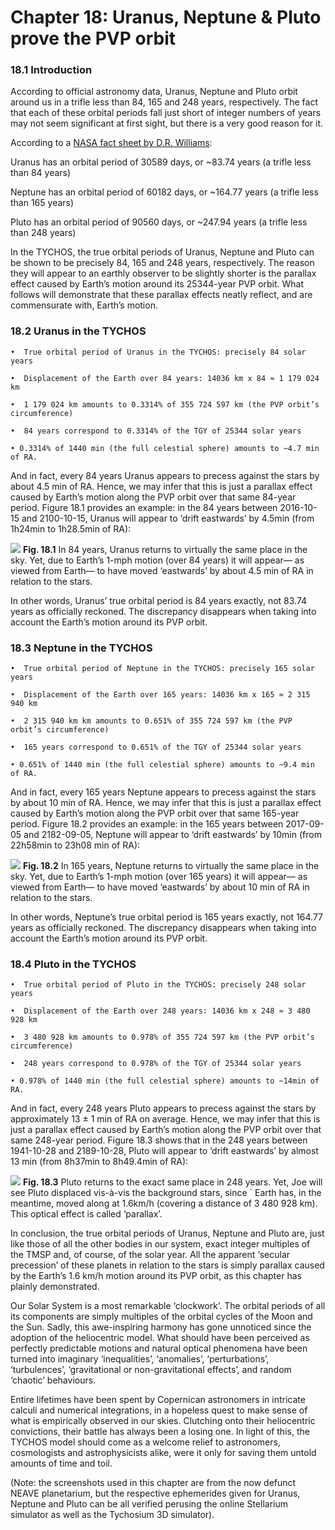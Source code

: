 Chapter 18: Uranus, Neptune & Pluto prove the PVP orbit
=====================================================

### 18.1 Introduction 

According to official astronomy data, Uranus, Neptune and Pluto orbit around us in a trifle less than 84, 165 and 248 years, respectively. The fact that each of these orbital periods fall just short of integer numbers of years may not seem significant at first sight, but there is a very good reason for it.

According to a [NASA fact sheet by D.R. Williams](https://www.tychos.info/citation/128A_Planet-fact.htm): 

Uranus has an orbital period of 30589 days, or ~83.74 years (a trifle less than 84 years)

Neptune has an orbital period of 60182 days, or ~164.77 years (a trifle less than 165 years)

Pluto has an orbital period of 90560 days, or ~247.94 years (a trifle less than 248 years)

In the TYCHOS, the true orbital periods of Uranus, Neptune and Pluto can be shown to be precisely 84, 165 and 248 years, respectively. The reason they will appear to an earthly observer to be slightly shorter is the parallax effect caused by Earth’s motion around its 25344-year PVP orbit. What follows will demonstrate that these parallax effects neatly reflect, and are commensurate with, Earth’s motion. 


### 18.2 Uranus in the TYCHOS

	•  True orbital period of Uranus in the TYCHOS: precisely 84 solar years

	•  Displacement of the Earth over 84 years: 14036 km x 84 ≈ 1 179 024 km 

	•  1 179 024 km amounts to 0.3314% of 355 724 597 km (the PVP orbit’s circumference)

	•  84 years correspond to 0.3314% of the TGY of 25344 solar years

	• 0.3314% of 1440 min (the full celestial sphere) amounts to ~4.7 min of RA.

And in fact, every 84 years Uranus appears to precess against the stars by about 4.5 min of RA. Hence, we may infer that this is just a parallax effect caused by Earth’s motion along the PVP orbit over that same 84-year period. Figure 18.1 provides an example: in the 84 years between 2016-10-15 and 2100-10-15, Uranus will appear to ‘drift eastwards’ by 4.5min (from 1h24min to 1h28.5min of RA):

![](https://septclues.com/TYCHOS/URANUS_parallax_84years_NEW_01.jpg) 
**Fig. 18.1** In 84 years, Uranus returns to virtually the same place in the sky. Yet, due to Earth’s 1-mph motion (over 84 years) it will appear— as viewed from Earth— to have moved ‘eastwards’ by about 4.5 min of RA in relation to the stars. 

In other words, Uranus’ true orbital period is 84 years exactly, not 83.74 years as officially reckoned. The discrepancy disappears when taking into account the Earth’s motion around its PVP orbit.

### 18.3 Neptune in the TYCHOS

 	•  True orbital period of Neptune in the TYCHOS: precisely 165 solar years

	•  Displacement of the Earth over 165 years: 14036 km x 165 ≈ 2 315 940 km

	•  2 315 940 km km amounts to 0.651% of 355 724 597 km (the PVP orbit’s circumference)

	•  165 years correspond to 0.651% of the TGY of 25344 solar years

	• 0.651% of 1440 min (the full celestial sphere) amounts to ~9.4 min of RA. 

And in fact, every 165 years Neptune appears to precess against the stars by about 10 min of RA. Hence, we may infer that this is just a parallax effect caused by Earth’s motion along the PVP orbit over that same 165-year period. Figure 18.2 provides an example: in the 165 years between 2017-09-05 and 2182-09-05, Neptune will appear to ‘drift eastwards’ by 10min (from 22h58min to 23h08 min of RA):

![](https://septclues.com/TYCHOS/NEPTUNE_parallax_165years_NEW_01.jpg) 
**Fig. 18.2** In 165 years, Neptune returns to virtually the same place in the sky. Yet, due to Earth’s 1-mph motion (over 165 years) it will appear— as viewed from Earth— to have moved ‘eastwards’ by about 10 min of RA in relation to the stars.  

In other words, Neptune’s true orbital period is 165 years exactly, not 164.77 years as officially reckoned. The discrepancy disappears when taking into account the Earth’s motion around its PVP orbit.

### 18.4 Pluto in the TYCHOS

	•  True orbital period of Pluto in the TYCHOS: precisely 248 solar years

	•  Displacement of the Earth over 248 years: 14036 km x 248 ≈ 3 480 928 km

	•  3 480 928 km amounts to 0.978% of 355 724 597 km (the PVP orbit’s circumference)

	•  248 years correspond to 0.978% of the TGY of 25344 solar years

	• 0.978% of 1440 min (the full celestial sphere) amounts to ~14min of RA. 

And in fact, every 248 years Pluto appears to precess against the stars by approximately 13 ± 1 min of RA on average. Hence, we may infer that this is just a parallax effect caused by Earth’s motion along the PVP orbit over that same 248-year period. Figure 18.3 shows that in the 248 years between 1941-10-28 and 2189-10-28, Pluto will appear to ‘drift eastwards’ by almost 13 min (from 8h37min to 8h49.4min of RA):

![](https://septclues.com/TYCHOS/PLUTO_parallax_248years_NEW_01.jpg)
**Fig. 18.3** Pluto returns to the exact same place in 248 years. Yet, Joe will see Pluto displaced vis-à-vis the background stars, since ` Earth has, in the meantime, moved along at 1.6km/h (covering a distance of 3 480 928 km). This optical effect is called ‘parallax’.

In conclusion, the true orbital periods of Uranus, Neptune and Pluto are, just like those of all the other bodies in our system, exact integer multiples of the TMSP and, of course, of the solar year. All the apparent ‘secular precession’ of these planets in relation to the stars is simply parallax caused by the Earth’s 1.6 km/h motion around its PVP orbit, as this chapter has plainly demonstrated.

Our Solar System is a most remarkable ‘clockwork’. The orbital periods of all its components are simply multiples of the orbital cycles of the Moon and the Sun. Sadly, this awe-inspiring harmony has gone unnoticed since the adoption of the heliocentric model. What should have been perceived as perfectly predictable motions and natural optical phenomena have been turned into imaginary ‘inequalities’, ‘anomalies’, ‘perturbations’, ‘turbulences’, ‘gravitational or non-gravitational effects’, and random ‘chaotic’ behaviours. 

Entire lifetimes have been spent by Copernican astronomers in intricate calculi and numerical integrations, in a hopeless quest to make sense of what is empirically observed in our skies. Clutching onto their heliocentric convictions, their battle has always been a losing one. In light of this, the TYCHOS model should come as a welcome relief to astronomers, cosmologists and astrophysicists alike, were it only for saving them untold amounts of time and toil.

(Note: the screenshots used in this chapter are from the now defunct NEAVE planetarium, but the respective ephemerides given for Uranus, Neptune and Pluto can be all verified perusing the online Stellarium simulator as well as the Tychosium 3D simulator).








